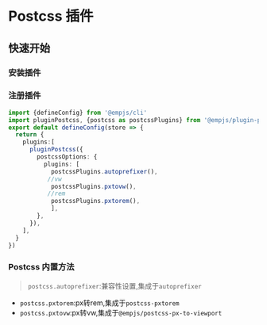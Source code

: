 # Postcss 插件

## 快速开始

### 安装插件

<PackageManagerTabs command="add @empjs/plugin-postcss" />

### 注册插件
```ts title="emp-config.js"
import {defineConfig} from '@empjs/cli'
import pluginPostcss, {postcss as postcssPlugins} from '@empjs/plugin-postcss'
export default defineConfig(store => {
  return {
    plugins:[
      pluginPostcss({
        postcssOptions: {
          plugins: [
            postcssPlugins.autoprefixer(), 
           //vw
            postcssPlugins.pxtovw(), 
           //rem
            postcssPlugins.pxtorem(), 
            ],
        },
      }),
    ],
  }
})

```
### Postcss 内置方法 
> `postcss.autoprefixer`:兼容性设置,集成于`autoprefixer`
+ `postcss.pxtorem`:px转rem,集成于`postcss-pxtorem`
+ `postcss.pxtovw`:px转vw,集成于`@empjs/postcss-px-to-viewport`



